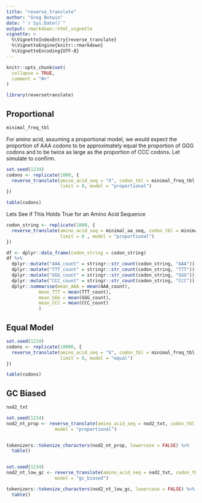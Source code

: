 ```yaml
---
title: "reverse_translate"
author: "Greg Botwin"
date: "`r Sys.Date()`"
output: rmarkdown::html_vignette
vignette: >
  %\VignetteIndexEntry{reverse_translate}
  %\VignetteEngine{knitr::rmarkdown}
  %\VignetteEncoding{UTF-8}
---
```


```r
knitr::opts_chunk$set(
  collapse = TRUE,
  comment = "#>"
)
```

```r
library(reversetranslate)
```

## Proportional
```r
minimal_freq_tbl
```
For amino acid, assuming a proportional model, we would expect the proportion of AAA codons to be approximately equal the proportion of GGG codons and to be twice as large as the proportion of CCC codons. Let simulate to confirm. 
 
```r
set.seed(1234)
codons <- replicate(1000, {
  reverse_translate(amino_acid_seq = "X", codon_tbl = minimal_freq_tbl,
                    limit = 0, model = "proportional")
})

table(codons)
```

Lets See if This Holds True for an Amino Acid Sequence
```r
codon_string <- replicate(1000, {
  reverse_translate(amino_acid_seq = minimal_aa_seq, codon_tbl = minimal_freq_tbl,
                    limit = 0 , model = "proportional")
})

df <- dplyr::data_frame(codon_string = codon_string)
df %>%
  dplyr::mutate("AAA_count" = stringr::str_count(codon_string, "AAA")) %>%
  dplyr::mutate("TTT_count" = stringr::str_count(codon_string, "TTT")) %>%
  dplyr::mutate("GGG_count" = stringr::str_count(codon_string, "GGG")) %>%
  dplyr::mutate("CCC_count" = stringr::str_count(codon_string, "CCC")) %>%
  dplyr::summarise(mean_AAA = mean(AAA_count),
            mean_TTT = mean(TTT_count),
            mean_GGG = mean(GGG_count),
            mean_CCC = mean(CCC_count)
            )
```

## Equal Model
```r
set.seed(1234)
codons <- replicate(10000, {
  reverse_translate(amino_acid_seq = "X", codon_tbl = minimal_freq_tbl,
                    limit = 0, model = "equal")
})

table(codons)
```

##  GC Biased
```r
nod2_txt
```

```r
set.seed(1234)
nod2_nt_prop <- reverse_translate(amino_acid_seq = nod2_txt, codon_tbl = hsapien_tbl, limit = 0,
                  model = "proportional")


tokenizers::tokenize_characters(nod2_nt_prop, lowercase = FALSE) %>%
  table()


set.seed(1234)
nod2_nt_low_gc <- reverse_translate(amino_acid_seq = nod2_txt, codon_tbl = hsapien_tbl, limit = 0,
                  model = "gc_biased")

tokenizers::tokenize_characters(nod2_nt_low_gc, lowercase = FALSE) %>%
  table()
```

